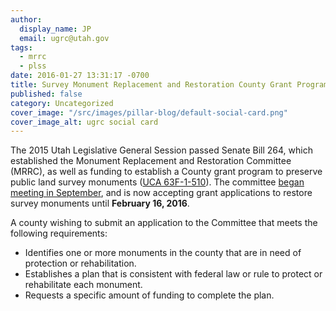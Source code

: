 ```yaml
---
author:
  display_name: JP
  email: ugrc@utah.gov
tags:
  - mrrc
  - plss
date: 2016-01-27 13:31:17 -0700
title: Survey Monument Replacement and Restoration County Grant Program
published: false
category: Uncategorized
cover_image: "/src/images/pillar-blog/default-social-card.png"
cover_image_alt: ugrc social card
---
```



The 2015 Utah Legislative General Session passed Senate Bill 264, which established the Monument Replacement and Restoration Committee (MRRC), as well as funding to establish a County grant program to preserve public land survey monuments ([UCA 63F-1-510](https://le.utah.gov/xcode/Title63F/Chapter1/63F-1-S510.html)). The committee [began meeting in September](/blog/2015-10-30-big-happenings-with-public-land-survey-system-gis), and is now accepting grant applications to restore survey monuments until <strong>February 16, 2016</strong>.

A county wishing to submit an application to the Committee that meets the following requirements:

- Identifies one or more monuments in the county that are in need of protection or rehabilitation.
- Establishes a plan that is consistent with federal law or rule to protect or rehabilitate each monument.
- Requests a specific amount of funding to complete the plan.

<Contacts subject={frontmatter.title} contactKey="surveyor" />
